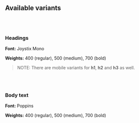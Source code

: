 


<Meta title="Typography" />
<Title>Typography</Title>

## Available variants

<br />
<br />

### Headings

**Font:** Joystix Mono

**Weights:** 400 (regular), 500 (medium), 700 (bold)

> NOTE: There are mobile variants for **h1**, **h2** and **h3** as well.

<br />
<br />
<ThemeProvider>
  <Headings />
</ThemeProvider>

### Body text

**Font:** Poppins

**Weights:** 400 (regular), 500 (medium), 700 (bold)

<br />
<br />
<ThemeProvider>
  <BodyText />
</ThemeProvider>
